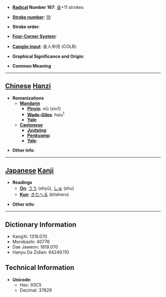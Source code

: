 * '''[[Wiktionary:Chinese radical index| Radical]] Number 167''': [[Wiktionary:Chinese radical index 金|金]]+11 strokes

* '''[[Wiktionary:Chinese total strokes index|Stroke number]]''': [[Wiktionary:Chinese total strokes index 19|19]]

* '''Stroke order''': 

* '''[[Wiktionary:Chinese four corner index|Four-Corner System]]''': 

* '''[[Wiktionary:Chinese Cangjie index|Cangjie input]]''': 金人中月 (COLB)

* '''Graphical Significance and Origin''': 

* '''Common Meaning'''

----

== [[Chinese]] [[Hanzi]] ==

* '''Romanizations'''
** '''[[Mandarin]]'''
*** '''[[Pinyin]]''': xiū (xiu1)
*** '''[[Wade-Giles]]''': hsiu<sup>1</sup>
*** '''[[Yale]]''': 
** '''[[Cantonese]]'''
*** '''[[Jyutping]]''':
*** '''[[Penkyamp]]''': 
*** '''[[Yale]]''': 

* '''Other info''': 

----

== [[Japanese]] [[Kanji]] ==

* '''Readings'''
** '''[[On]]''': [[うう]] (shyū), [[しゅ]] (shu)
** '''[[Kun]]''': [[きたへる]] (kitaheru)

* '''Other info''':  

----

== Dictionary Information ==

* KangXi: 1319.070
* Morobashi: 40776
* Dae Jaweon: 1819.070
* Hanyu Da Zidian: 64249.110

== Technical Information ==

* '''Unicode''':
** Hex: 93C5
** Decimal: 37829
